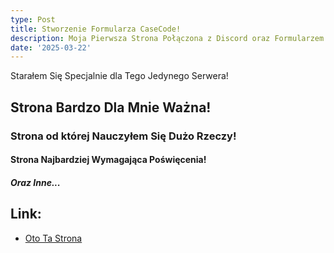 ```yaml
---
type: Post
title: Stworzenie Formularza CaseCode!
description: Moja Pierwsza Strona Połączona z Discord oraz Formularzem!
date: '2025-03-22'
---
```

Starałem Się Specjalnie dla Tego Jedynego Serwera!



## Strona Bardzo Dla Mnie Ważna!

### Strona od której Nauczyłem Się Dużo Rzeczy!

#### Strona Najbardziej Wymagająca Poświęcenia!

##### Oraz Inne...

## Link:

*   [Oto Ta Strona](https://testowa.jakubeczek.pl/)

